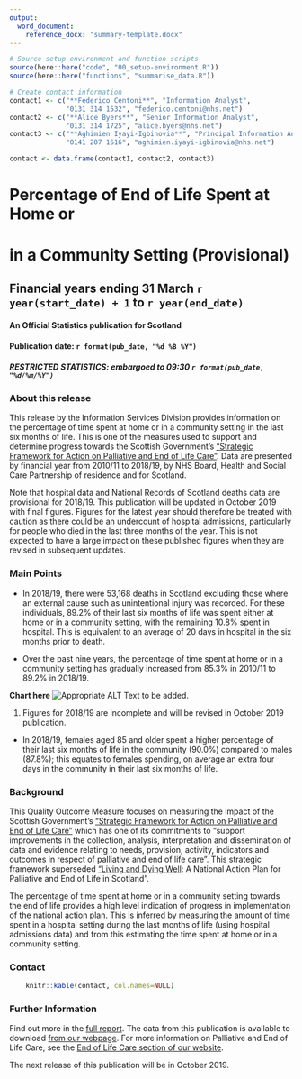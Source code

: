 ```yaml
---
output: 
  word_document:
    reference_docx: "summary-template.docx"
---
```


```r

# Source setup environment and function scripts
source(here::here("code", "00_setup-environment.R"))
source(here::here("functions", "summarise_data.R"))

# Create contact information
contact1 <- c("**Federico Centoni**", "Information Analyst", 
              "0131 314 1532", "federico.centoni@nhs.net")
contact2 <- c("**Alice Byers**", "Senior Information Analyst", 
              "0131 314 1725", "alice.byers@nhs.net")
contact3 <- c("**Aghimien Iyayi-Igbinovia**", "Principal Information Analyst", 
              "0141 207 1616", "aghimien.iyayi-igbinovia@nhs.net")

contact <- data.frame(contact1, contact2, contact3)
```

# Percentage of End of Life Spent at Home or <br> 
# in a Community Setting (Provisional)
## Financial years ending 31 March `r year(start_date) + 1` to `r year(end_date)`
#### An Official Statistics publication for Scotland

#### Publication date: `r format(pub_date, "%d %B %Y")`
##### RESTRICTED STATISTICS: embargoed to 09:30 `r format(pub_date, "%d/%m/%Y")`

### About this release

This release by the Information Services Division provides information on the percentage of time spent at home or in a community setting in the last six months of life. This is one of the measures used to support and determine progress towards the Scottish Government’s [“Strategic Framework for Action on Palliative and End of Life Care”](http://www.gov.scot/Resource/0049/00491388.pdf). Data are presented by financial year from 2010/11 to 2018/19, by NHS Board, Health and Social Care Partnership of residence and for Scotland. 

Note that hospital data and National Records of Scotland deaths data are provisional for 2018/19. This publication will be updated in October 2019 with final figures. Figures for the latest year should therefore be treated with caution as there could be an undercount of hospital admissions, particularly for people who died in the last three months of the year.  This is not expected to have a large impact on these published figures when they are revised in subsequent updates.


### Main Points

* In 2018/19, there were 53,168 deaths in Scotland excluding those where an external cause such as unintentional injury was recorded.  For these individuals, 89.2% of their last six months of life was spent either at home or in a community setting, with the remaining 10.8% spent in hospital. This is equivalent to an average of 20 days in hospital in the six months prior to death.

* Over the past nine years, the percentage of time spent at home or in a community setting has gradually increased from 85.3% in 2010/11 to 89.2% in 2018/19.

**Chart here**
![Appropriate ALT Text to be added.](figures/figure-1.png) \

1. Figures for 2018/19 are incomplete and will be revised in October 2019 publication.

* In 2018/19, females aged 85 and older spent a higher percentage of their last six months of life in the community (90.0%) compared to males (87.8%); this equates to females spending, on average an extra four days in the community in their last six months of life.


### Background

This Quality Outcome Measure focuses on measuring the impact of the Scottish Government’s [“Strategic Framework for Action on Palliative and End of Life Care”](http://www.gov.scot/Resource/0049/00491388.pdf) which has one of its commitments to “support improvements in the collection, analysis, interpretation and dissemination of data and evidence relating to needs, provision, activity, indicators and outcomes in respect of palliative and end of life care”. This strategic framework superseded [“Living and Dying Well](http://www.gov.scot/Resource/Doc/239823/0066155.pdf): A National Action Plan for Palliative and End of Life in Scotland”. 

The percentage of time spent at home or in a community setting towards the end of life provides a high level indication of progress in implementation of the national action plan. This is inferred by measuring the amount of time spent in a hospital setting during the last months of life (using hospital admissions data) and from this estimating the time spent at home or in a community setting.


### Contact

```r
    knitr::kable(contact, col.names=NULL)
```

### Further Information

Find out more in the [full report](http://www.isdscotland.org/Health-Topics/Health-and-Social-Community-Care/Publications/2019-05-28/2019-05-28-End-of-Life-Report.docx). The data from this publication is available to download [from our webpage](https://www.isdscotland.org/Health-Topics/Health-and-Social-Community-Care/Publications/data-tables2017.asp). For more information on Palliative and End of Life Care, see the [End of Life Care section of our website](http://www.isdscotland.org/Health-Topics/Health-and-Social-Community-Care/End-of-Life-Care/).

The next release of this publication will be in October 2019.


